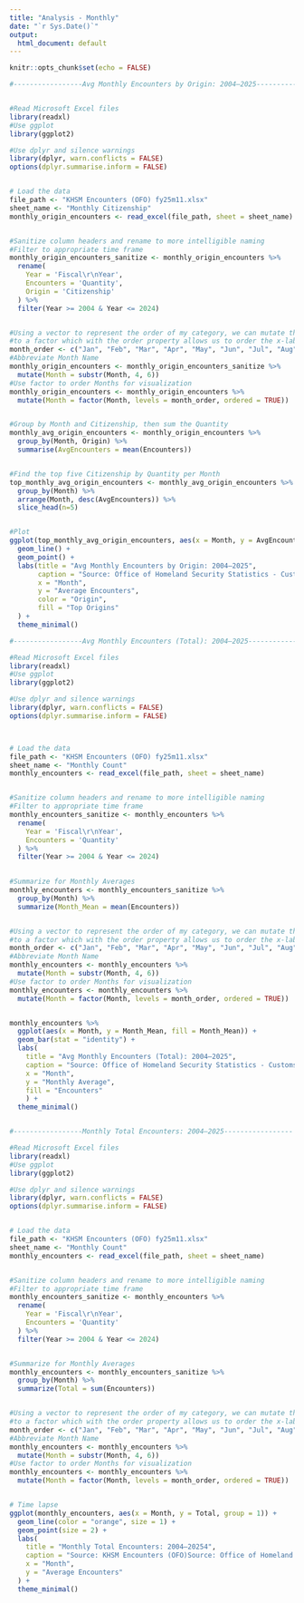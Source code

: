 ```yaml
---
title: "Analysis - Monthly"
date: "`r Sys.Date()`"
output:
  html_document: default
---
```




```r

knitr::opts_chunk$set(echo = FALSE)

```









```r


#-----------------Avg Monthly Encounters by Origin: 2004–2025-----------------


#Read Microsoft Excel files
library(readxl)
#Use ggplot
library(ggplot2)

#Use dplyr and silence warnings
library(dplyr, warn.conflicts = FALSE)
options(dplyr.summarise.inform = FALSE)


# Load the data
file_path <- "KHSM Encounters (OFO) fy25m11.xlsx"
sheet_name <- "Monthly Citizenship"
monthly_origin_encounters <- read_excel(file_path, sheet = sheet_name)


#Sanitize column headers and rename to more intelligible naming
#Filter to appropriate time frame
monthly_origin_encounters_sanitize <- monthly_origin_encounters %>%
  rename(
    Year = 'Fiscal\r\nYear',
    Encounters = 'Quantity',
    Origin = 'Citizenship'
  ) %>%
  filter(Year >= 2004 & Year <= 2024)


#Using a vector to represent the order of my category, we can mutate the categorical field
#to a factor which with the order property allows us to order the x-labels in the plot.
month_order <- c("Jan", "Feb", "Mar", "Apr", "May", "Jun", "Jul", "Aug", "Sep", "Oct", "Nov", "Dec")
#Abbreviate Month Name
monthly_origin_encounters <- monthly_origin_encounters_sanitize %>%
  mutate(Month = substr(Month, 4, 6))
#Use factor to order Months for visualization
monthly_origin_encounters <- monthly_origin_encounters %>%
  mutate(Month = factor(Month, levels = month_order, ordered = TRUE))


#Group by Month and Citizenship, then sum the Quantity
monthly_avg_origin_encounters <- monthly_origin_encounters %>%
  group_by(Month, Origin) %>%
  summarise(AvgEncounters = mean(Encounters))


#Find the top five Citizenship by Quantity per Month
top_monthly_avg_origin_encounters <- monthly_avg_origin_encounters %>%
  group_by(Month) %>%
  arrange(Month, desc(AvgEncounters)) %>%
  slice_head(n=5)


#Plot
ggplot(top_monthly_avg_origin_encounters, aes(x = Month, y = AvgEncounters, color = Origin, group = Origin)) +
  geom_line() +
  geom_point() +
  labs(title = "Avg Monthly Encounters by Origin: 2004–2025",
       caption = "Source: Office of Homeland Security Statistics - Customs & Border Patrol Encounters",
       x = "Month",
       y = "Average Encounters",
       color = "Origin",
       fill = "Top Origins"
  ) +
  theme_minimal()


```





```r


#-----------------Avg Monthly Encounters (Total): 2004–2025-----------------

#Read Microsoft Excel files
library(readxl)
#Use ggplot
library(ggplot2)

#Use dplyr and silence warnings
library(dplyr, warn.conflicts = FALSE)
options(dplyr.summarise.inform = FALSE)



# Load the data
file_path <- "KHSM Encounters (OFO) fy25m11.xlsx"
sheet_name <- "Monthly Count"
monthly_encounters <- read_excel(file_path, sheet = sheet_name)


#Sanitize column headers and rename to more intelligible naming
#Filter to appropriate time frame
monthly_encounters_sanitize <- monthly_encounters %>%
  rename(
    Year = 'Fiscal\r\nYear',
    Encounters = 'Quantity'
  ) %>%
  filter(Year >= 2004 & Year <= 2024)
      

#Summarize for Monthly Averages
monthly_encounters <- monthly_encounters_sanitize %>%
  group_by(Month) %>%
  summarize(Month_Mean = mean(Encounters))


#Using a vector to represent the order of my category, we can mutate the categorical field
#to a factor which with the order property allows us to order the x-labels in the plot.
month_order <- c("Jan", "Feb", "Mar", "Apr", "May", "Jun", "Jul", "Aug", "Sep", "Oct", "Nov", "Dec")
#Abbreviate Month Name
monthly_encounters <- monthly_encounters %>%
  mutate(Month = substr(Month, 4, 6))
#Use factor to order Months for visualization
monthly_encounters <- monthly_encounters %>%
  mutate(Month = factor(Month, levels = month_order, ordered = TRUE))


monthly_encounters %>%
  ggplot(aes(x = Month, y = Month_Mean, fill = Month_Mean)) +
  geom_bar(stat = "identity") +
  labs(
    title = "Avg Monthly Encounters (Total): 2004–2025",
    caption = "Source: Office of Homeland Security Statistics - Customs & Border Patrol Encounters",
    x = "Month",
    y = "Monthly Average",
    fill = "Encounters"
    ) +
  theme_minimal()



```


```r


#-----------------Monthly Total Encounters: 2004–2025-----------------

#Read Microsoft Excel files
library(readxl)
#Use ggplot
library(ggplot2)

#Use dplyr and silence warnings
library(dplyr, warn.conflicts = FALSE)
options(dplyr.summarise.inform = FALSE)


# Load the data
file_path <- "KHSM Encounters (OFO) fy25m11.xlsx"
sheet_name <- "Monthly Count"
monthly_encounters <- read_excel(file_path, sheet = sheet_name)


#Sanitize column headers and rename to more intelligible naming
#Filter to appropriate time frame
monthly_encounters_sanitize <- monthly_encounters %>%
  rename(
    Year = 'Fiscal\r\nYear',
    Encounters = 'Quantity'
  ) %>%
  filter(Year >= 2004 & Year <= 2024)


#Summarize for Monthly Averages
monthly_encounters <- monthly_encounters_sanitize %>%
  group_by(Month) %>%
  summarize(Total = sum(Encounters))


#Using a vector to represent the order of my category, we can mutate the categorical field
#to a factor which with the order property allows us to order the x-labels in the plot.
month_order <- c("Jan", "Feb", "Mar", "Apr", "May", "Jun", "Jul", "Aug", "Sep", "Oct", "Nov", "Dec")
#Abbreviate Month Name
monthly_encounters <- monthly_encounters %>%
  mutate(Month = substr(Month, 4, 6))
#Use factor to order Months for visualization
monthly_encounters <- monthly_encounters %>%
  mutate(Month = factor(Month, levels = month_order, ordered = TRUE))


# Time lapse
ggplot(monthly_encounters, aes(x = Month, y = Total, group = 1)) +
  geom_line(color = "orange", size = 1) +
  geom_point(size = 2) +
  labs(
    title = "Monthly Total Encounters: 2004–20254",
    caption = "Source: KHSM Encounters (OFO)Source: Office of Homeland Security Statistics - Customs & Border Patrol Encounters",
    x = "Month",
    y = "Average Encounters"
  ) +
  theme_minimal()




```


















